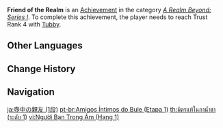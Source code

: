 {{Achievement Infobox
|title        = Friend of the Realm
|id           = 81053
|order id     = 1054
|category     = A Realm Beyond: Series I
|description  = Reach Trust Rank 4 with the [[Tubby|teapot spirit]].
|requirements = 
|primogems    = 5
|tracking     = Tracks the number of times achieved (which cannot be higher than 1).
|topic        = 
|set          = Friend of the Realm
|tier         = 1
|tiers_total  = 3
}}
'''Friend of the Realm''' is an [[Achievement]] in the category ''[[A Realm Beyond: Series I]]''. To complete this achievement, the player needs to reach Trust Rank 4 with [[Tubby]].
<!--
==Trivia==

==Video Guides==
{{EVT
|video1   = 
|caption1 = 
}}
-->
==Other Languages==
{{Transclude|Friend of the Realm|Other Languages}}

==Change History==
{{Change History|1.5}}
<!--
==References==
{{Reflist}}
-->
==Navigation==
{{Achievement Navbox}}

[[ja:壺中の親友 (1段)]]
[[pt-br:Amigos Íntimos do Bule (Etapa 1)]]
[[th:มิตรแท้ในกาน้ำชา (ระดับ 1)]]
[[vi:Người Bạn Trong Ấm (Hạng 1)]]
